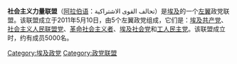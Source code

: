 '''社会主义力量联盟'''（[[阿拉伯语|阿拉伯语]]：تحالف القوى الاشتراكية）是[[埃及|埃及]]的一个[[左翼|左翼]]政党联盟。该联盟成立于2011年5月10日，由5个左翼政党组成，它们是：[[埃及共产党|埃及共产党]]、[[社会主义人民联盟党|社会主义人民联盟党]]、[[革命社会主义者_(埃及)|革命社会主义者]]、[[埃及社会党|埃及社会党]]和[[工人民主党_(埃及)|工人民主党]]。该联盟成立时，约有成员5000名。

[[Category:埃及政党|Category:埃及政党]]
[[Category:政党联盟|Category:政党联盟]]
